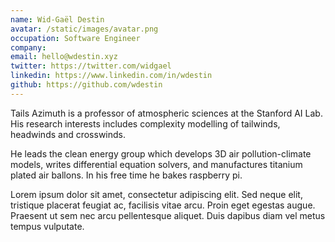 ```yaml
---
name: Wid-Gaël Destin
avatar: /static/images/avatar.png
occupation: Software Engineer
company:
email: hello@wdestin.xyz
twitter: https://twitter.com/widgael
linkedin: https://www.linkedin.com/in/wdestin
github: https://github.com/wdestin
---
```


Tails Azimuth is a professor of atmospheric sciences at the Stanford AI Lab. His research interests includes complexity modelling of tailwinds, headwinds and crosswinds.

He leads the clean energy group which develops 3D air pollution-climate models, writes differential equation solvers, and manufactures titanium plated air ballons. In his free time he bakes raspberry pi.

Lorem ipsum dolor sit amet, consectetur adipiscing elit. Sed neque elit, tristique placerat feugiat ac, facilisis vitae arcu. Proin eget egestas augue. Praesent ut sem nec arcu pellentesque aliquet. Duis dapibus diam vel metus tempus vulputate.
